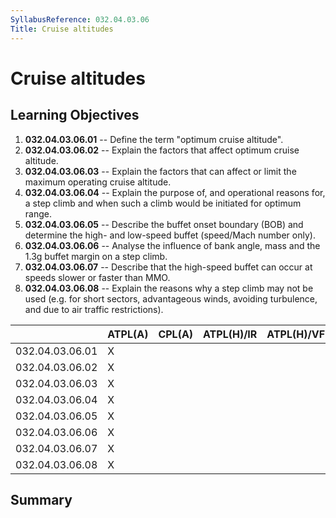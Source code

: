 ```yaml
---
SyllabusReference: 032.04.03.06
Title: Cruise altitudes
---
```


# Cruise altitudes

## Learning Objectives

1.  **032.04.03.06.01** -- Define the term "optimum cruise altitude".
2.  **032.04.03.06.02** -- Explain the factors that affect optimum cruise
    altitude.
3.  **032.04.03.06.03** -- Explain the factors that can affect or limit the
    maximum operating cruise altitude.
4.  **032.04.03.06.04** -- Explain the purpose of, and operational reasons for,
    a step climb and when such a climb would be initiated for optimum range.
5.  **032.04.03.06.05** -- Describe the buffet onset boundary (BOB) and
    determine the high- and low-speed buffet (speed/Mach number only).
6.  **032.04.03.06.06** -- Analyse the influence of bank angle, mass and the
    1.3g buffet margin on a step climb.
7.  **032.04.03.06.07** -- Describe that the high-speed buffet can occur at
    speeds slower or faster than MMO.
8.  **032.04.03.06.08** -- Explain the reasons why a step climb may not be used
    (e.g. for short sectors, advantageous winds, avoiding turbulence, and due to
    air traffic restrictions).

|                 | ATPL(A) | CPL(A) | ATPL(H)/IR | ATPL(H)/VFR | CPL(H) | IR  | CBIR(A) |
| --------------- | ------- | ------ | ---------- | ----------- | ------ | --- | ------- |
| 032.04.03.06.01 | X       |        |            |             |        |     |         |
| 032.04.03.06.02 | X       |        |            |             |        |     |         |
| 032.04.03.06.03 | X       |        |            |             |        |     |         |
| 032.04.03.06.04 | X       |        |            |             |        |     |         |
| 032.04.03.06.05 | X       |        |            |             |        |     |         |
| 032.04.03.06.06 | X       |        |            |             |        |     |         |
| 032.04.03.06.07 | X       |        |            |             |        |     |         |
| 032.04.03.06.08 | X       |        |            |             |        |     |         |

## Summary
